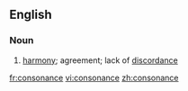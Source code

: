 ==English==
===Noun===
#[[harmony]]; agreement; lack of [[discordance]]

[[fr:consonance]]
[[vi:consonance]]
[[zh:consonance]]